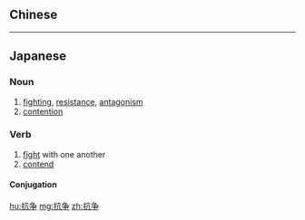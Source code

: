 {{also|抗爭}}
==Chinese==
{{zh-see|抗爭}}

----

==Japanese==
{{ja-kanjitab|こう|そう|yomi=on}}

===Noun===
{{ja-noun|こうそう}}

# [[fighting]], [[resistance]], [[antagonism]]
# [[contention]]

===Verb===
{{ja-verb-suru|tr=intrans|こうそう}}

# [[fight]] with one another
# [[contend]]

====Conjugation====
{{ja-suru|こうそう}}

[[hu:抗争]]
[[mg:抗争]]
[[zh:抗争]]